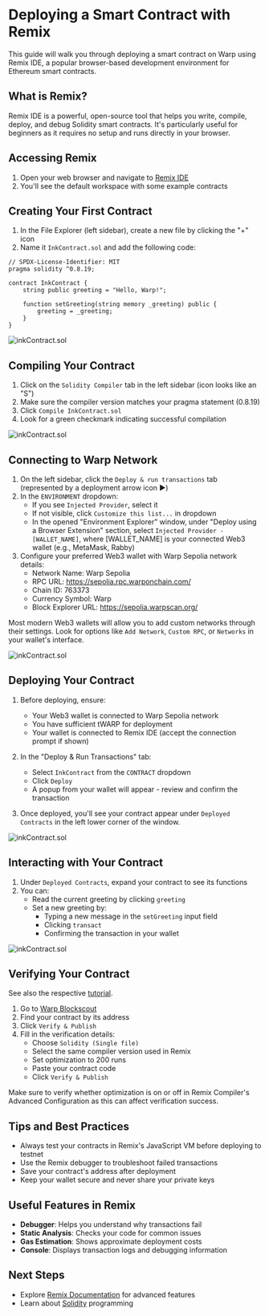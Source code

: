 
# Deploying a Smart Contract with Remix

This guide will walk you through deploying a smart contract on Warp using Remix IDE, a popular browser-based development environment for Ethereum smart contracts.

## What is Remix?

Remix IDE is a powerful, open-source tool that helps you write, compile, deploy, and debug Solidity smart contracts. It's particularly useful for beginners as it requires no setup and runs directly in your browser.

## Accessing Remix

1. Open your web browser and navigate to [Remix IDE](https://remix.ethereum.org)
2. You'll see the default workspace with some example contracts

## Creating Your First Contract

1. In the File Explorer (left sidebar), create a new file by clicking the "+" icon
2. Name it `InkContract.sol` and add the following code:

```solidity
// SPDX-License-Identifier: MIT
pragma solidity ^0.8.19;

contract InkContract {
    string public greeting = "Hello, Warp!";

    function setGreeting(string memory _greeting) public {
        greeting = _greeting;
    }
}
```

![inkContract.sol](src/images/remix_deploy_1.png)

## Compiling Your Contract

1. Click on the `Solidity Compiler` tab in the left sidebar (icon looks like an "S")
2. Make sure the compiler version matches your pragma statement (0.8.19)
3. Click `Compile InkContract.sol`
4. Look for a green checkmark indicating successful compilation

![inkContract.sol](src/images/remix_deploy_2.png)

## Connecting to Warp Network

1. On the left sidebar, click the `Deploy & run transactions` tab (represented by a deployment arrow icon ▶️)
2. In the `ENVIRONMENT` dropdown:
   - If you see `Injected Provider`, select it
   - If not visible, click `Customize this list...` in dropdown
   - In the opened "Environment Explorer" window, under "Deploy using a Browser Extension" section, select `Injected Provider - [WALLET_NAME]`, where [WALLET_NAME] is your connected Web3 wallet (e.g., MetaMask, Rabby)
3. Configure your preferred Web3 wallet with Warp Sepolia network details:
   - Network Name: Warp Sepolia
   - RPC URL: https://sepolia.rpc.warponchain.com/
   - Chain ID: 763373
   - Currency Symbol: Warp
   - Block Explorer URL: https://sepolia.warpscan.org/

Most modern Web3 wallets will allow you to add custom networks through their settings. Look for options like `Add Network`, `Custom RPC`, or `Networks` in your wallet's interface.

![inkContract.sol](src/images/remix_deploy_3.png)

## Deploying Your Contract

1. Before deploying, ensure:

   - Your Web3 wallet is connected to Warp Sepolia network
   - You have sufficient tWARP for deployment
   - Your wallet is connected to Remix IDE (accept the connection prompt if shown)

2. In the "Deploy & Run Transactions" tab:

   - Select `InkContract` from the `CONTRACT` dropdown
   - Click `Deploy`
   - A popup from your wallet will appear - review and confirm the transaction

3. Once deployed, you'll see your contract appear under `Deployed Contracts` in the left lower corner of the window.

![inkContract.sol](src/images/remix_deploy_4.png)

## Interacting with Your Contract

1. Under `Deployed Contracts`, expand your contract to see its functions
2. You can:
   - Read the current greeting by clicking `greeting`
   - Set a new greeting by:
     - Typing a new message in the `setGreeting` input field
     - Clicking `transact`
     - Confirming the transaction in your wallet

![inkContract.sol](src/images/remix_deploy_5.png)

## Verifying Your Contract

See also the respective [tutorial](/build/tutorials/verify-smart-contract).

1. Go to [Warp Blockscout](https://sepolia.warpscan.org)
2. Find your contract by its address
3. Click `Verify & Publish`
4. Fill in the verification details:
   - Choose `Solidity (Single file)`
   - Select the same compiler version used in Remix
   - Set optimization to 200 runs
   - Paste your contract code
   - Click `Verify & Publish`

<Callout emoji="">
  Make sure to verify whether optimization is on or off in Remix Compiler's
  Advanced Configuration as this can affect verification success.
</Callout>

## Tips and Best Practices

- Always test your contracts in Remix's JavaScript VM before deploying to testnet
- Use the Remix debugger to troubleshoot failed transactions
- Save your contract's address after deployment
- Keep your wallet secure and never share your private keys

## Useful Features in Remix

- **Debugger**: Helps you understand why transactions fail
- **Static Analysis**: Checks your code for common issues
- **Gas Estimation**: Shows approximate deployment costs
- **Console**: Displays transaction logs and debugging information

## Next Steps

- Explore [Remix Documentation](https://remix-ide.readthedocs.io/) for advanced features
- Learn about [Solidity](https://docs.soliditylang.org/) programming

<TestnetDisclaimer />
